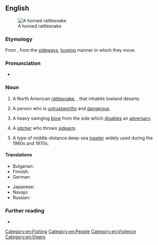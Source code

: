 ==English==
[[File:Crotalus cerastes mesquite springs CA-2.jpg|thumb|A horned rattlesnake]]

===Etymology===
From {{compound|en|side|winder|t2=one who winds or wends, traveller}}, from the [[sideways]], [[looping]] manner in which they move.

===Pronunciation===
* {{audio|en|En-au-sidewinder.ogg|Audio (AU)}}

===Noun===
{{en-noun}}

# A North American [[rattlesnake]], {{taxlink|Crotalus cerastes|species|noshow=1}}, that inhabits lowland deserts.
# {{lb|en|slang}} A person who is [[untrustworthy]] and [[dangerous]].
# {{lb|en|slang|dated}} A heavy swinging [[blow]] from the side which [[disable]]s an [[adversary]].
# {{lb|en|baseball|colloquial}} A [[pitcher]] who throws [[sidearm]].
# A type of middle-distance deep-sea [[trawler]] widely used during the 1960s and 1970s.

====Translations====
{{trans-top|Snake ''Crotalus cerastes''}}
* Bulgarian: {{t|bg|рогата гърмяща змия|f}}
* Finnish: {{t|fi|sarvikalkkarokäärme}}
* German: {{t|de|Seitenwinder-Klapperschlange|f}}
{{trans-mid}}
* Japanese: {{t|ja|サイドワインダー|tr=Saidowaindā}}
* Navajo: {{t|nv|tłʼiish bichóhí}}
* Russian: {{t|ru|рога́тая грему́чая змея́|f}}
{{trans-bottom}}

===Further reading===
* {{pedia|Crotalus cerastes}}

[[Category:en:Fishing]]
[[Category:en:People]]
[[Category:en:Violence]]
[[Category:en:Vipers]]